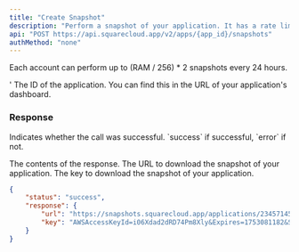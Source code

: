 ```yaml
---
title: "Create Snapshot"
description: "Perform a snapshot of your application. It has a rate limit of 1 request every 5 seconds."
api: "POST https://api.squarecloud.app/v2/apps/{app_id}/snapshots"
authMethod: "none"
---
```



<Warning>Each account can perform up to (RAM / 256) * 2 snapshots every 24 hours.</Warning>

<Authorization />
'
<ParamField path="app_id" type="string" placeholder="Application ID" required>
  The ID of the application. You can find this in the URL of your application's dashboard.
</ParamField>

### Response

<ResponseField name="status" type="string">
  Indicates whether the call was successful. `success` if successful, `error` if not.
</ResponseField>
<ResponseField name="response" type="object">

The contents of the response.
<Expandable title="Toggle object">
<ResponseField name="url" type="string">
  The URL to download the snapshot of your application.
</ResponseField>
<ResponseField name="key" type="string">
  The key to download the snapshot of your application.
</ResponseField>
</Expandable>
</ResponseField>
<ResponseExample>
```json
{
    "status": "success",
    "response": {
        "url": "https://snapshots.squarecloud.app/applications/23457145698959364/a23d130fcc9ddaf2d288ae9599a4292c32.zip?AWSAccessKeyId=i06Xdad2dRD74Pm8Xly&Expires=1753081182&Signature=riWPedawcsouRAPGU5n3kGHnWoOuw%3D",
        "key": "AWSAccessKeyId=i06Xdad2dRD74Pm8Xly&Expires=1753081182&Signature=riWPedawcsouRAPGU5n3kGHnWoOuw%3D"
    }
}
```
</ResponseExample>
